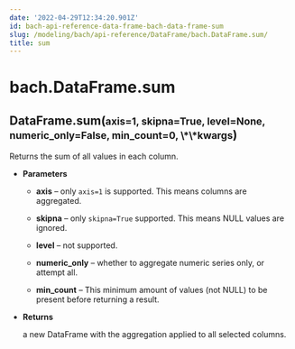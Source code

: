 ```yaml
---
date: '2022-04-29T12:34:20.901Z'
id: bach-api-reference-data-frame-bach-data-frame-sum
slug: /modeling/bach/api-reference/DataFrame/bach.DataFrame.sum/
title: sum
---
```


# bach.DataFrame.sum

<div class="method">
<h2 class="signature-class"><span class="additional-name">DataFrame.</span><span class="name">sum(</span><small class="parameter-list"><span class="parameter" id="axis">axis=1</span>, <span class="parameter" id="skipna">skipna=True</span>, <span class="parameter" id="level">level=None</span>, <span class="parameter" id="numeric_only">numeric_only=False</span>, <span class="parameter" id="min_count">min_count=0</span>, <span class="parameter" id="**">\*\*kwargs</span></small>)</h2>


<div class="content">

Returns the sum of all values in each column.


* **Parameters**

    
    * **axis** – only `axis=1` is supported. This means columns are aggregated.


    * **skipna** – only `skipna=True` supported. This means NULL values are ignored.


    * **level** – not supported.


    * **numeric_only** – whether to aggregate numeric series only, or attempt all.


    * **min_count** – This minimum amount of values (not NULL) to be present before returning a result.



* **Returns**

    a new DataFrame with the aggregation applied to all selected columns.



</div>

</div>
